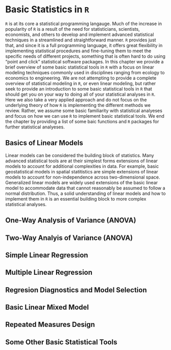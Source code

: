 # Basic Statistics in `R` {#stats}

`R` is at its core a statistical programming langauge. Much of the increase in popularity of `R` is a result of the need for statisticians, scientists, economists, and others to develop and implement advanced statistical techniques in a streamlined and straightforward manner. `R` provides just that, and since it is a full programming language, it offers great flexibility in implementing statistical procedures and fine-tuning them to meet the specific needs of different projects, something that is often hard to do using "point and click" statistical software packages. In this chapter we provide a brief overview of some basic statistical tools in `R` with a focus on linear modeling techniques commonly used in disciplines ranging from ecology to economics to engineering. We are not attempting to provide a complete overview of statistical modeling in `R`, or even linear modeling, but rather seek to provide an introduction to some basic statistical tools in `R` that should get you on your way to doing all of your statistical analyses in `R`. Here we also take a very applied approach and do not focus on the underlying theory of how `R` is implementing the different methods we review. Rather, we assume some basic familiarity with statistical analyeses and focus on how we can use `R` to implement basic statistical tools. We end the chapter by providing a list of some baic functions and `R` packages for further statistical analyeses.

## Basics of Linear Models

Linear models can be considered the building block of statistics. Many advanced statistical tools are at their simplest forms extensions of linear models to account for additional complexities in data. For example, basic geostatistical models in spatial statitistics are simple extensions of linear models to account for non-independence across two-dimensional space. Generalized linear models are widely used extensions of the basic linear model to accommodate data that cannot reasonably be assumed to follow a normal distribution. Thus, a solid understanding of linear models and how to implement them in `R` is an essential building block to more complex statistical analyses. 



## One-Way Analysis of Variance (ANOVA)

## Two-Way Analyis of Variance (ANOVA)

## Simple Linear Regression

## Multiple Linear Regression

## Regresion Diagnostics and Model Selection

## Basic Linear Mixed Model

## Repeated Measures Design

## Some Other Basic Statistical Tools


